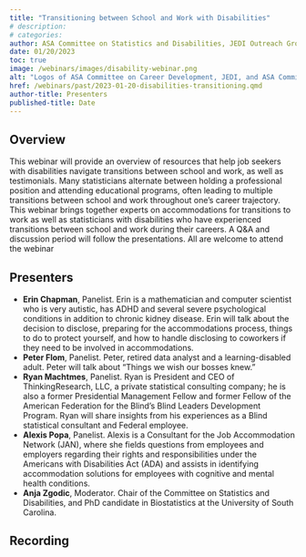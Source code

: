 ```yaml
---
title: "Transitioning between School and Work with Disabilities"
# description:
# categories:
author: ASA Committee on Statistics and Disabilities, JEDI Outreach Group, and ASA Committee on Career Development
date: 01/20/2023
toc: true
image: /webinars/images/disability-webinar.png
alt: "Logos of ASA Committee on Career Development, JEDI, and ASA Committee on Statistics and Disability. An illustration of diverse group of people with the title 'Transitioning Between School and Work with Disabilities'. Webinar date/time and QR code for Zoom registration."
href: /webinars/past/2023-01-20-disabilities-transitioning.qmd
author-title: Presenters
published-title: Date
---
```

## Overview

This webinar will provide an overview of resources that help job seekers with disabilities navigate transitions between school and work, as well as testimonials.
Many statisticians alternate between holding a professional position and attending educational programs, often leading to multiple transitions between school and work throughout one's career trajectory.
This webinar brings together experts on accommodations for transitions to work as well as statisticians with disabilities who have experienced transitions between school and work during their careers.
A Q&A and discussion period will follow the presentations.
All are welcome to attend the webinar

## Presenters

-   **Erin Chapman**, Panelist. Erin is a mathematician and computer scientist who is very autistic, has ADHD and several severe psychological conditions in addition to chronic kidney disease. Erin will talk about the decision to disclose, preparing for the accommodations process, things to do to protect yourself, and how to handle disclosing to coworkers if they need to be involved in accommodations.
-   **Peter Flom**, Panelist. Peter, retired data analyst and a learning-disabled adult. Peter will talk about "Things we wish our bosses knew."
-   **Ryan Machtmes**, Panelist. Ryan is President and CEO of ThinkingResearch, LLC, a private statistical consulting company; he is also a former Presidential Management Fellow and former Fellow of the American Federation for the Blind's Blind Leaders Development Program. Ryan will share insights from his experiences as a Blind statistical consultant and Federal employee.
-   **Alexis Popa**, Panelist. Alexis is a Consultant for the Job Accommodation Network (JAN), where she fields questions from employees and employers regarding their rights and responsibilities under the Americans with Disabilities Act (ADA) and assists in identifying accommodation solutions for employees with cognitive and mental health conditions.
-   **Anja Zgodic**, Moderator. Chair of the Committee on Statistics and Disabilities, and PhD candidate in Biostatistics at the University of South Carolina.

## Recording

<!-- When YouTube recording is ready, add in link. Click, share, embed, then extract link from iframe code -->

<!-- ## Slides
[![](/webinars/images/incorporating-diversity.png){fig-alt="Title page from slide deck for the webinar, 'Incorporating Diversity, Equity, and Inclusion Principles in Biostatistics Courses: Two Case Studies'"}](https://drive.google.com/file/d/1mKil-a244bGMPzaV6TcpPY74asFbi6no/view){aria-label="Download the slides from the webinar, 'Incorporating Diversity, Equity, and Inclusion Principles in Biostatistics Courses: Two Case Studies'"} -->
